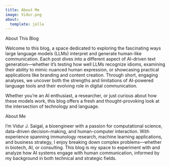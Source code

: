 ```yaml
---
title: About Me
image: Vidur.png
about:
  template: jolla
---
```


About This Blog

Welcome to this blog, a space dedicated to exploring the fascinating ways large language models (LLMs) interpret and generate human-like communication. Each post dives into a different aspect of AI-driven text generation—whether it’s testing how well LLMs recognize idioms, examining their ability to mimic nuanced human expression, or showcasing practical applications like branding and content creation. Through short, engaging analyses, we uncover both the strengths and limitations of AI-powered language tools and their evolving role in digital communication.

Whether you’re an AI enthusiast, a researcher, or just curious about how these models work, this blog offers a fresh and thought-provoking look at the intersection of technology and language.

About Me

I’m Vidur J. Saigal, a bioengineer with a passion for computational science, data-driven decision-making, and human-computer interaction. With experience spanning immunology research, machine learning applications, and business strategy, I enjoy breaking down complex problems—whether in biotech, AI, or consulting. This blog is my space to experiment with and analyze how AI systems engage with human communication, informed by my background in both technical and strategic fields.
